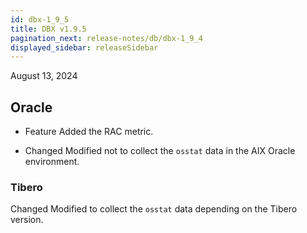 ```yaml
---
id: dbx-1_9_5
title: DBX v1.9.5
pagination_next: release-notes/db/dbx-1_9_4
displayed_sidebar: releaseSidebar
---
```


August 13, 2024

## Oracle

- <Status priority='1'>Feature</Status> Added the RAC metric.

- <Status priority='1'>Changed</Status> Modified not to collect the `osstat` data in the AIX Oracle environment.

### Tibero

<Status priority='1'>Changed</Status> Modified to collect the `osstat` data depending on the Tibero version.
